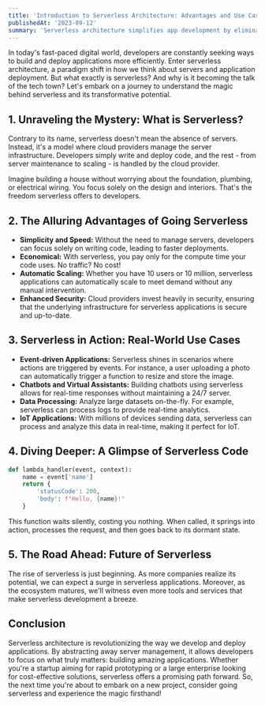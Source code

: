 ```yaml
---
title: 'Introduction to Serverless Architecture: Advantages and Use Cases'
publishedAt: '2023-09-12'
summary: 'Serverless architecture simplifies app development by eliminating server management, offering cost-effective scaling, and enabling diverse applications like photo resizing, chatbots, and notifications.'
---
```


In today's fast-paced digital world, developers are constantly seeking ways to build and deploy applications more efficiently. Enter serverless architecture, a paradigm shift in how we think about servers and application deployment. But what exactly is serverless? And why is it becoming the talk of the tech town? Let's embark on a journey to understand the magic behind serverless and its transformative potential.

## 1. Unraveling the Mystery: What is Serverless?

Contrary to its name, serverless doesn't mean the absence of servers. Instead, it's a model where cloud providers manage the server infrastructure. Developers simply write and deploy code, and the rest - from server maintenance to scaling - is handled by the cloud provider.

Imagine building a house without worrying about the foundation, plumbing, or electrical wiring. You focus solely on the design and interiors. That's the freedom serverless offers to developers.

## 2. The Alluring Advantages of Going Serverless

- **Simplicity and Speed:** Without the need to manage servers, developers can focus solely on writing code, leading to faster deployments.
- **Economical:** With serverless, you pay only for the compute time your code uses. No traffic? No cost!
- **Automatic Scaling:** Whether you have 10 users or 10 million, serverless applications can automatically scale to meet demand without any manual intervention.
- **Enhanced Security:** Cloud providers invest heavily in security, ensuring that the underlying infrastructure for serverless applications is secure and up-to-date.

## 3. Serverless in Action: Real-World Use Cases

- **Event-driven Applications:** Serverless shines in scenarios where actions are triggered by events. For instance, a user uploading a photo can automatically trigger a function to resize and store the image.
- **Chatbots and Virtual Assistants:** Building chatbots using serverless allows for real-time responses without maintaining a 24/7 server.
- **Data Processing:** Analyze large datasets on-the-fly. For example, serverless can process logs to provide real-time analytics.
- **IoT Applications:** With millions of devices sending data, serverless can process and analyze this data in real-time, making it perfect for IoT.

## 4. Diving Deeper: A Glimpse of Serverless Code

```python
def lambda_handler(event, context):
    name = event['name']
    return {
        'statusCode': 200,
        'body': f"Hello, {name}!"
    }
```

This function waits silently, costing you nothing. When called, it springs into action, processes the request, and then goes back to its dormant state.

## 5. The Road Ahead: Future of Serverless

The rise of serverless is just beginning. As more companies realize its potential, we can expect a surge in serverless applications. Moreover, as the ecosystem matures, we'll witness even more tools and services that make serverless development a breeze.

## Conclusion

Serverless architecture is revolutionizing the way we develop and deploy applications. By abstracting away server management, it allows developers to focus on what truly matters: building amazing applications. Whether you're a startup aiming for rapid prototyping or a large enterprise looking for cost-effective solutions, serverless offers a promising path forward. So, the next time you're about to embark on a new project, consider going serverless and experience the magic firsthand!
